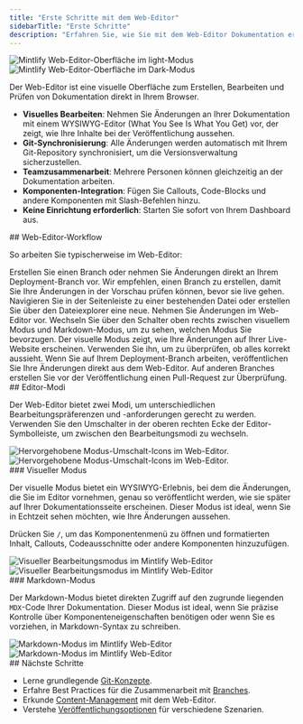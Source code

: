 ```yaml
---
title: "Erste Schritte mit dem Web-Editor"
sidebarTitle: "Erste Schritte"
description: "Erfahren Sie, wie Sie mit dem Web-Editor Dokumentation erstellen und bearbeiten"
---
```


<img className="block dark:hidden my-0 pointer-events-none" src="/images/editor/editor-light.png" alt="Mintlify Web-Editor-Oberfläche im light-Modus" />

<img className="hidden dark:block my-0 pointer-events-none" src="/images/editor/editor-dark.png" alt="Mintlify Web-Editor-Oberfläche im Dark-Modus" />

Der Web-Editor ist eine visuelle Oberfläche zum Erstellen, Bearbeiten und Prüfen von Dokumentation direkt in Ihrem Browser.

* **Visuelles Bearbeiten**: Nehmen Sie Änderungen an Ihrer Dokumentation mit einem WYSIWYG-Editor (What You See Is What You Get) vor, der zeigt, wie Ihre Inhalte bei der Veröffentlichung aussehen.
* **Git-Synchronisierung**: Alle Änderungen werden automatisch mit Ihrem Git-Repository synchronisiert, um die Versionsverwaltung sicherzustellen.
* **Teamzusammenarbeit**: Mehrere Personen können gleichzeitig an der Dokumentation arbeiten.
* **Komponenten-Integration**: Fügen Sie Callouts, Code-Blocks und andere Komponenten mit Slash-Befehlen hinzu.
* **Keine Einrichtung erforderlich**: Starten Sie sofort von Ihrem Dashboard aus.

<div id="web-editor-workflow">
  ## Web-Editor-Workflow
</div>

So arbeiten Sie typischerweise im Web-Editor:

<Steps>
  <Step title="Wählen Sie Ihren Branch">
    Erstellen Sie einen Branch oder nehmen Sie Änderungen direkt an Ihrem Deployment-Branch vor. Wir empfehlen, einen Branch zu erstellen, damit Sie Ihre Änderungen in der Vorschau prüfen können, bevor sie live gehen.
  </Step>

  <Step title="Öffnen Sie Ihre Datei">
    Navigieren Sie in der Seitenleiste zu einer bestehenden Datei oder erstellen Sie über den Dateiexplorer eine neue.
  </Step>

  <Step title="Bearbeiten Sie Ihre Inhalte">
    Nehmen Sie Änderungen im Web-Editor vor. Wechseln Sie über den Schalter oben rechts zwischen visuellem Modus und Markdown-Modus, um zu sehen, welchen Modus Sie bevorzugen.
  </Step>

  <Step title="Änderungen in der Vorschau ansehen">
    Der visuelle Modus zeigt, wie Ihre Änderungen auf Ihrer Live-Website erscheinen. Verwenden Sie ihn, um zu überprüfen, ob alles korrekt aussieht.
  </Step>

  <Step title="Veröffentlichen Sie Ihre Änderungen">
    Wenn Sie auf Ihrem Deployment-Branch arbeiten, veröffentlichen Sie Ihre Änderungen direkt aus dem Web-Editor. Auf anderen Branches erstellen Sie vor der Veröffentlichung einen Pull-Request zur Überprüfung.
  </Step>
</Steps>

<div id="editor-modes">
  ## Editor-Modi
</div>

Der Web-Editor bietet zwei Modi, um unterschiedlichen Bearbeitungspräferenzen und -anforderungen gerecht zu werden. Verwenden Sie den Umschalter in der oberen rechten Ecke der Editor-Symbolleiste, um zwischen den Bearbeitungsmodi zu wechseln.

<Frame>
  <img src="/images/editor/mode-toggle-light.png" alt="Hervorgehobene Modus-Umschalt-Icons im Web-Editor." className="block dark:hidden" />

  <img src="/images/editor/mode-toggle-dark.png" alt="Hervorgehobene Modus-Umschalt-Icons im Web-Editor." className="hidden dark:block" />
</Frame>

<div id="visual-mode">
  ### Visueller Modus
</div>

Der visuelle Modus bietet ein WYSIWYG-Erlebnis, bei dem die Änderungen, die Sie im Editor vornehmen, genau so veröffentlicht werden, wie sie später auf Ihrer Dokumentationsseite erscheinen. Dieser Modus ist ideal, wenn Sie in Echtzeit sehen möchten, wie Ihre Änderungen aussehen.

Drücken Sie `/`, um das Komponentenmenü zu öffnen und formatierten Inhalt, Callouts, Codeausschnitte oder andere Komponenten hinzuzufügen.

<Frame>
  <img src="/images/editor/visual-mode-light.png" alt="Visueller Bearbeitungsmodus im Mintlify Web-Editor" className="block dark:hidden" />

  <img src="/images/editor/visual-mode-dark.png" alt="Visueller Bearbeitungsmodus im Mintlify Web-Editor" className="hidden dark:block" />
</Frame>

<div id="markdown-mode">
  ### Markdown-Modus
</div>

Der Markdown-Modus bietet direkten Zugriff auf den zugrunde liegenden `MDX`-Code Ihrer Dokumentation. Dieser Modus ist ideal, wenn Sie präzise Kontrolle über Komponenten­eigenschaften benötigen oder wenn Sie es vorziehen, in Markdown-Syntax zu schreiben.

<Frame>
  <img src="/images/editor/markdown-mode-light.png" alt="Markdown-Modus im Mintlify Web-Editor" className="block dark:hidden" />

  <img src="/images/editor/markdown-mode-dark.png" alt="Markdown-Modus im Mintlify Web-Editor" className="hidden dark:block" />
</Frame>

<div id="next-steps">
  ## Nächste Schritte
</div>

* Lerne grundlegende [Git-Konzepte](/de/editor/git-concepts).
* Erfahre Best Practices für die Zusammenarbeit mit [Branches](/de/editor/branches).
* Erkunde [Content-Management](/de/editor/content-management) mit dem Web-Editor.
* Verstehe [Veröffentlichungsoptionen](/de/editor/publishing) für verschiedene Szenarien.